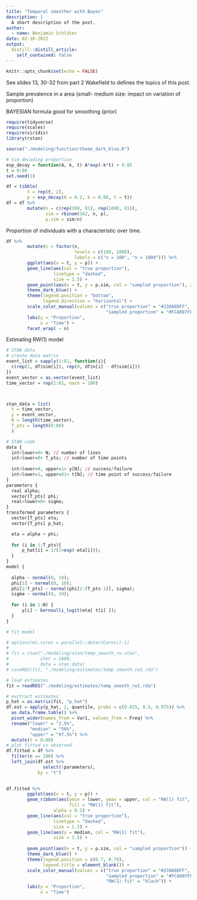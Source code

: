 ```yaml
---
title: "Temporal smoother with Bayes"
description: |
  A short description of the post.
author:
  - name: Benjamin Schlüter
date: 02-10-2022
output:
  distill::distill_article:
    self_contained: false
---
```



```r
knitr::opts_chunk$set(echo = FALSE)
```

See slides 13, 30-32 from part 2 Wakefield to defines the topics of this post.

Sample prevalence in a area (small- medium size: impact on variation of proportion)

BAYESIAN formula good for smoothing (prior)

```r
require(tidyverse)
require(scales)
require(viridis)
library(rstan)

source("./modeling/function/theme_dark_blue.R")
```



```r
# Sim decading proportion
exp_decay = function(A, k, t) A*exp(-k*t) + 0.05
t = 0:80
set.seed(1)

df = tibble(
        t = rep(t, 2),
        p = exp_decay(A = 0.2, k = 0.06, t = t)) 
df = df %>% 
        mutate(n = c(rep(100, 81), rep(1000, 81)),
               sim = rbinom(162, n, p),
               p.sim = sim/n)

```

Proportion of individuals with a characteristic over time.

```r
df %>% 
        mutate(n = factor(n,
                          levels = c(100, 1000),
                          labels = c("n = 100", "n = 1000"))) %>% 
        ggplot(aes(x = t, y = p)) +
        geom_line(aes(col = "true proportion"),
                  linetype = "dashed",
                  size = 1.5) +
        geom_point(aes(x = t, y = p.sim, col = "sampled proportion"), alpha = 0.6) +
        theme_dark_blue() +
        theme(legend.position = "bottom",
              legend.direction = "horizontal") +
        scale_color_manual(values = c("true proportion" = "#238A8DFF",
                                      "sampled proportion" = "#FCA007FF")) +
        labs(y = "Proportion", 
             x = "Time") +
        facet_wrap( ~ n)
```

Estimating RW(1) model

```r
# STAN data
# create data matrix
event_list = sapply(1:81, function(i){
  c(rep(1, df$sim[i]), rep(0, df$n[i] - df$sim[i]))
})
event_vector = as.vector(event_list)
time_vector = rep(1:81, each = 100)



stan_data = list(
  t = time_vector,
  y = event_vector,
  N = length(time_vector),
  T_pts = length(0:80)
  )

```


```r
# STAN code
data {
  int<lower=0> N; // number of lines
  int<lower=0> T_pts; // number of time points
  
  int<lower=0, upper=1> y[N]; // success/failure
  int<lower=1, upper=81> t[N]; // time point of success/failure
}
parameters {
  real alpha;
  vector[T_pts] phi;
  real<lower=0> sigma;
}
transformed parameters {
  vector[T_pts] eta;
  vector[T_pts] p_hat;

  eta = alpha + phi;
  
  for (i in 1:T_pts){
      p_hat[i] = 1/(1+exp(-eta[i]));
  }
}
model {
  
  alpha ~ normal(0, 10);
  phi[1] ~ normal(0, 10);
  phi[2:T_pts] ~ normal(phi[1:(T_pts-1)], sigma);
  sigma ~ normal(0, 10);
  
  for (i in 1:N) {
      y[i] ~ bernoulli_logit(eta[ t[i] ]);
  }
}
```


```r
# fit model

# options(mc.cores = parallel::detectCores()-1)
# 
# fit = stan("./modeling/stan/temp_smooth_rw.stan",
#            iter = 2000,
#            data = stan_data)
# saveRDS(fit, "./modeling/estimates/temp_smooth_rw1.rda")

```




```r

# load estimates
fit = readRDS("./modeling/estimates/temp_smooth_rw1.rda")

# exctract estimates
p_hat = as.matrix(fit, "p_hat")
df.est = apply(p_hat, 2, quantile, probs = c(0.025, 0.5, 0.975)) %>% 
  as.data.frame.table() %>% 
  pivot_wider(names_from = Var1, values_from = Freq) %>% 
  rename("lower" = "2.5%",
         "median" = "50%",
         "upper" = "97.5%") %>% 
  mutate(t = 0:80)
# plot fitted vs observed
df.fitted = df %>% 
  filter(n == 100) %>% 
  left_join(df.est %>% 
              select(!parameters),
            by = "t")
 
```



```r

df.fitted %>% 
        ggplot(aes(x = t, y = p)) +
        geom_ribbon(aes(ymin = lower, ymax = upper, col = "RW(1) fit", 
                        fill = "RW(1) fit"),
                  alpha = 0.2) +
        geom_line(aes(col = "true proportion"),
                  linetype = "dashed",
                  size = 1.5) +
        geom_line(aes(y = median, col = "RW(1) fit"),
                  size = 1.5) +
        
        geom_point(aes(x = t, y = p.sim, col = "sampled proportion")) +
        theme_dark_blue() +
        theme(legend.position = c(0.7, 0.79),
              legend.title = element_blank()) +
        scale_color_manual(values = c("true proportion" = "#238A8DFF",
                                      "sampled proportion" = "#FCA007FF",
                                      "RW(1) fit" = "black")) +
        labs(y = "Proportion", 
             x = "Time")
```
 
 